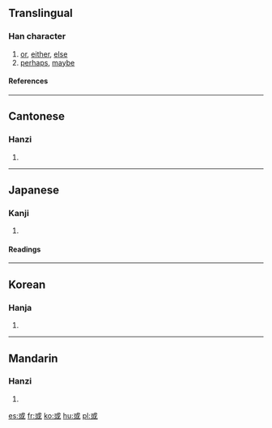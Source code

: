 ==Translingual==
{{Han stroke|[[Image:或-bw.png|thumbnail|center|600 px]]}}
===Han character===
{{Han char|rn=62|rad=戈|as=04|sn=8|four=5310<sub>0</sub>|canj=戈口一 (IRM)}}
# [[or]], [[either]], [[else]]
# [[perhaps]], [[maybe]]
====References====
{{Han ref|kx=0412.180|dkj=11563|dj=0754.170|hdz=21402.080|uh=6216|ud=25110|bh=A9CE|bd=43470}}

----
==Cantonese==
===Hanzi===
{{yue-hanzi|jyut=|y=waak6}}
# {{defn|Cantonese}}
----
==Japanese==
===Kanji===
{{ja-kanji|grade=|rs=戈04}}
# {{defn|Japanese}} 
====Readings====
{{ja-readings|on=[[わく]] (waku), [[いき]] (iki)|kun=[[ある]] (aru), [[あるいは]] (aruiha)}}
----
==Korean==
===Hanja===
{{ko-hanja|hangeul=혹|eumhun=|rv=hok|mr=hok|y=hok}}
# {{defn|Korean}}
----
==Mandarin==
===Hanzi===
{{cmn-hanzi|pin=[[huò]] (huo4), [[yù]] (yu4)|wg=huo<sup>4</sup>, yü<sup>4</sup>}}
# {{defn|Mandarin}}

[[es:或]]
[[fr:或]]
[[ko:或]]
[[hu:或]]
[[pl:或]]